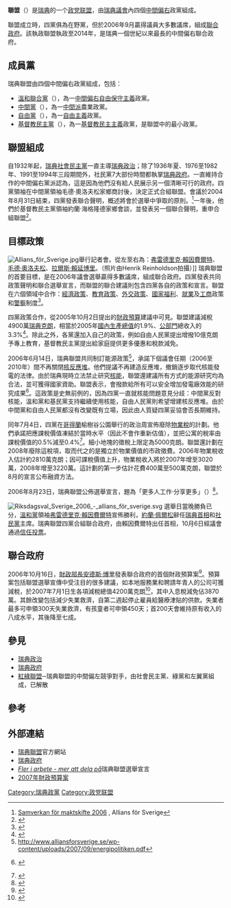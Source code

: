 '''聯盟'''（{{lang-sv|Allians}}）是[[瑞典|瑞典]]的一个[[政党联盟|政党联盟]]，由[[瑞典議會|瑞典議會]]內四個[[中間偏右|中間偏右]]政黨組成。

聯盟成立時，四黨俱為在野黨，但於2006年9月贏得議員大多數議席，組成[[聯合政府|聯合政府]]。該執政聯盟執政至2014年，是瑞典一個世紀以來最長的中間偏右聯合政府。

== 成員黨 ==
瑞典聯盟由四個中間偏右政黨組成，包括：
* [[溫和聯合黨|溫和聯合黨]]（{{lang|sv|Moderata samlingspartiet}}），為一[[中間偏右|中間偏右]][[自由保守主義|自由保守主義]]政黨。
* [[中間黨_(瑞典)|中間黨]]（{{lang|sv|Centerpartiet}}），為一[[中間派|中間派]]農業政黨。
* [[自由黨_(瑞典)|自由黨]]（{{lang|sv|Liberalerna}}），為一[[自由主義|自由主義]]政黨。
* [[基督教民主黨_(瑞典)|基督教民主黨]]（{{lang|sv|Kristdemokraterna}}），為一[[基督教民主主義|基督教民主主義]]政黨，是聯盟中的最小政黨。

== 聯盟組成 ==
自1932年起，[[瑞典社會民主黨|瑞典社會民主黨]]一直主導[[瑞典政治|瑞典政治]]；除了1936年夏、1976至1982年、1991至1994年三段期間外，社民黨7大部份時間都執掌[[瑞典政府|瑞典政府]]。一直維持合作的中間偏右黨派認為，這是因為他們沒有給人民展示另一個清晰可行的政府。四黨領袖在中間黨領袖毛德·奧洛夫松家鄉商討後，決定正式合組聯盟。會議於2004年8月31日結束，四黨發表聯合聲明，概述將會於選舉中爭取的原則。<ref>[http://www.alliansforsverige.se/wp-content/uploads/2007/09/hogfors.pdf Samverkan för maktskifte 2006] {{Wayback|url=http://www.alliansforsverige.se/wp-content/uploads/2007/09/hogfors.pdf |date=20110727235513 }}, Allians för Sverige</ref>一年後，他們於基督教民主黨領袖約蘭·海格隆德家鄉會談，並發表另一個聯合聲明，重申合組聯盟<ref>{{Cite web |url=http://www.alliansforsverige.se/wp-content/uploads/2007/09/bankeryd1.pdf |title=存档副本 |access-date=2010-05-14 |archive-url=https://web.archive.org/web/20110727235535/http://www.alliansforsverige.se/wp-content/uploads/2007/09/bankeryd1.pdf |archive-date=2011-07-27 |dead-url=yes }}</ref>。

== 目標政策 ==
[[File:Allians_för_Sverige.jpg|thumb]]舉行記者會。從左至右為：[[弗雷德里克·賴因費爾特|弗雷德里克·賴因費爾特]]、[[毛德·奧洛夫松|毛德·奧洛夫松]]、[[拉爾斯·賴延博里|拉爾斯·賴延博里]]。（照片由Henrik Reinholdson拍攝）]]
瑞典聯盟的首要目標，是在2006年議會選舉贏得多數議席，組成聯合政府。四黨發表共同政策聲明和聯合選舉宣言，而聯盟的聯合建議則包含四黨各自的政策和宣言。聯盟在六個領域中合作：[[經濟政策|經濟政策]]、[[教育政策|教育政策]]、[[外交政策|外交政策]]、[[福利國家|國家福利]]、[[就業|就業]]及[[工商|工商]]政策和[[警察|警察]]制度<ref>{{Cite web |url=http://www.alliansforsverige.se/filarkiv/ |title=存档副本 |access-date=2010-05-14 |archive-url=https://web.archive.org/web/20100313195006/http://www.alliansforsverige.se/filarkiv/ |archive-date=2010-03-13 |dead-url=yes }}</ref>。

四黨政策合作，從2005年10月2日提出的[[財政預算|財政預算]]建議中可見。聯盟建議減稅4900萬[[瑞典克朗|瑞典克朗]]，相當於2005年[[國內生產總值|國內生產總值]]的1.9%、[[公部門|公部門]]總收入的3.3%<ref>{{Cite web |url=http://www.dn.se/DNet/jsp/polopoly.jsp?d=576&a=469426 |title=存档副本 |accessdate=2010-05-14 |archive-date=2007-09-30 |archive-url=https://web.archive.org/web/20070930232002/http://www.dn.se/DNet/jsp/polopoly.jsp?d=576&a=469426 |dead-url=no }}</ref>。除此之外，各黨還加入自己的政策，例如自由人民黨提出增撥10億克朗予專上教育，基督教民主黨提出給家庭提供更多優惠和稅款減免。

2006年6月14日，瑞典聯盟共同制訂能源政策<ref>http://www.alliansforsverige.se/wp-content/uploads/2007/09/energipolitiken.pdf{{Dead link|date=2020年3月 |bot=InternetArchiveBot |fix-attempted=yes }}</ref>，承諾下個議會任期（2006至2010年）間不再關閉[[核反應堆|核反應堆]]。他們提議不再建造反應堆，撤銷逐步取代核能發電的法律。由於瑞典現時立法禁止研究[[核能|核能]]，聯盟還建議所有方式的能源研究均為合法，並可獲得國家資助。聯盟表示，會撥款給所有可以安全增加發電廠效能的研究成果<ref>{{cite web |url=http://www.thelocal.se/article.php?ID=4068&date=20060614 |title=存档副本 |accessdate=2010-09-19 |deadurl=yes |archiveurl=https://web.archive.org/web/20110605043735/http://www.thelocal.se/article.php?ID=4068&date=20060614 |archivedate=2011-06-05 }} {{en}}</ref>。這政策是史無前例的，因為四黨一直就核能問題意見分歧：中間黨反對核能，溫和黨和基民黨支持繼續使用核能，自由人民黨則希望增建核反應堆。由於中間黨和自由人民黨都沒有改變既有立場，因此由人質疑四黨妥協會否長期維持。

同年7月4日，四黨在[[哥得蘭|哥得蘭]]榆樹谷公園舉行的政治周宣佈廢除[[物業稅|物業稅]]的計劃。他們承諾把應課稅價值凍結於當時水平（因此不會作重新估值），並把公寓的稅率由課稅價值的0.5%減至0.4%<ref>{{cite web |url=http://www.thelocal.se/article.php?ID=4249&date=20060704 |title=存档副本 |accessdate=2010-09-19 |deadurl=yes |archiveurl=https://web.archive.org/web/20110605044009/http://www.thelocal.se/article.php?ID=4249&date=20060704 |archivedate=2011-06-05 }}</ref>。細小地塊的徵稅上限定為5000克朗。聯盟還計劃在2008年廢除這稅項，取而代之的是獨立於物業價值的市政徵費。2006年物業稅收入估計約2810萬克朗；因可課稅價值上升，物業稅收入將於2007年增至3020萬，2008年增至3220萬。這計劃的第一步估計花費400萬至500萬克朗，聯盟於8月的宣言公布融資方法。

2006年8月23日，瑞典聯盟公佈選舉宣言，題為「更多人工作·分享更多」（{{lang|sv|Fler i arbete - mer att dela på}}）<ref>{{Cite web |url=http://www.alliansforsverige.se/wp-content/uploads/2007/09/valmanifest2006.pdf |title=存档副本 |access-date=2010-05-14 |archive-url=https://web.archive.org/web/20100820150731/http://www.alliansforsverige.se/wp-content/uploads/2007/09/Valmanifest2006.pdf |archive-date=2010-08-20 |dead-url=yes }}</ref>。

[[File:Riksdagsval_Sverige_2006_-_allians_för_sverige.svg|thumb]]
選舉日當晚勝負已分，[[溫和黨|溫和黨]]領袖[[弗雷德里克·賴因費爾特|弗雷德里克·賴因費爾特]]宣佈勝利，[[約蘭·佩爾松|約蘭·佩爾松]]辭任[[瑞典首相|瑞典首相]]和[[瑞典社會民主工黨|社民黨]]主席。瑞典聯盟四黨合組聯合政府，由賴因費爾特出任首相，10月6日經議會通過[[信任投票|信任投票]]。

== 聯合政府 ==
{{seealso|弗雷德里克·賴因費爾特內閣|瑞典政府}}
2006年10月16日，[[財政部長_(瑞典)|財政部長]][[安德斯·博里|安德斯·博里]]發表聯合政府的首個財政預算案<ref>{{Cite web |url=http://www.sweden.gov.se/sb/d/7341/a/71054;jsessionid=aXEoxDjfj4h- |title=存档副本 |accessdate=2010-05-14 |archive-date=2011-06-05 |archive-url=https://web.archive.org/web/20110605055216/http://www.sweden.gov.se/sb/d/7341/a/71054;jsessionid=aXEoxDjfj4h- |dead-url=no }}</ref>。預算案包括聯盟選舉宣傳中受注目的很多建議，如本地服務業和聘請年青人的公司可獲減稅，於2007年7月1日生各項減稅總值4200萬克朗<ref>{{cite web |url=http://www.thelocal.se/article.php?ID=5229&date=20061016 |title=存档副本 |accessdate=2010-09-19 |deadurl=yes |archiveurl=https://web.archive.org/web/20110605054251/http://www.thelocal.se/article.php?ID=5229&date=20061016 |archivedate=2011-06-05 }}</ref>，其中入息稅減免佔3870萬。其餘改變包括減少失業救濟，自第二週起停止雇員給醫療津貼的供款。失業者最多可申領300天失業救濟，有孩童者可申領450天；首200天會維持原有收入的八成水平，其後降至七成。

== 參見 ==
* [[瑞典政治|瑞典政治]]
* [[瑞典政府|瑞典政府]]
* [[紅綠聯盟_(瑞典)|紅綠聯盟]]─瑞典聯盟的中間偏左競爭對手，由社會民主黨、綠黨和左翼黨組成，已解散

== 參考 ==
{{reflist}}

== 外部連結 ==
* [https://web.archive.org/web/20100301204940/http://www.alliansforsverige.se/ 瑞典聯盟]官方網站
* [http://www.regeringen.se/ 瑞典政府] {{Wayback|url=http://www.regeringen.se/ |date=20141004181638 }}
* [https://web.archive.org/web/20100820150731/http://www.alliansforsverige.se/wp-content/uploads/2007/09/Valmanifest2006.pdf ''Fler i arbete - mer att dela på'']瑞典聯盟選舉宣言
* [http://www.sweden.gov.se/sb/d/7341/a/71054;jsessionid=aXEoxDjfj4h- 2007年財政預算案] {{Wayback|url=http://www.sweden.gov.se/sb/d/7341/a/71054;jsessionid=aXEoxDjfj4h- |date=20110605055216 }}{{en icon}}

{{瑞典政黨}}

[[Category:瑞典政黨|Category:瑞典政黨]]
[[Category:政党联盟|Category:政党联盟]]